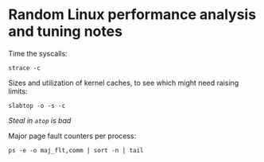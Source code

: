 
<Helmet title="Aleksander Adamowski - Linux Perf Tuning" />

# Random Linux performance analysis and tuning notes

Time the syscalls:

```
strace -c
```

Sizes and utilization of kernel caches, to see which might need raising limits:

```
slabtop -o -s -c
```

*Steal in `atop` is bad*

Major page fault counters per process:

```
ps -e -o maj_flt,comm | sort -n | tail
```
